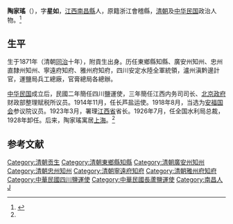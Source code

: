 {{Infobox Officeholder
|姓名=陶家瑤
|圖像=File:陶家瑤.jpg
|圖像大小=200px
|圖像說明=  
|字    = 
|號    = 
|別名    = 
|出生日期 = 
|出生地點 = 
|逝世日期 = 
|逝世地點 = 
|死因    = 
|墓地    = 
|籍貫    = 
|政黨    = 
|parents  = 
|配偶   =
|伴侶    = 
|relatives  =  
|children  =  
|著作    = 
|past    = 
}}
'''陶家瑤'''（{{bd|1871年||20世纪|?|}}），字'''星如'''，[[江西|江西]][[南昌縣|南昌縣]]人，原籍浙江會稽縣，[[清朝|清朝]]及[[中华民国|中华民国]]政治人物。<ref name=nmg>{{Cite web |url=http://www.nrnet.cn/imrnet/literature/PersonageInfoDetails.aspx?pid=MR000000000000001515 |title=陶家瑶，内蒙古文献网，于2013-05-30查阅 |access-date=2013-05-30 |archive-date=2016-09-23 |archive-url=https://web.archive.org/web/20160923161721/http://www.nrnet.cn/imrnet/literature/PersonageInfoDetails.aspx?pid=MR000000000000001515 |dead-url=no }}</ref>

==生平==
生于1871年（清朝[[同治|同治]]十年），附貢生出身。历任東鄉縣知縣、廣安州知州、忠州直隸州知州、寧遠府知府、雅州府知府，四川安定水陸全軍統領，瀘州滇黔邊計官，運鹽局兵工總廠，官膏總局各總辦。

[[中华民国|中华民国]]成立后，民國二年簡任四川鹽運使，三年簡任江西内务司司长、[[北洋政府|北京政府]]财政部整理赋税所议员。1914年11月，任长芦盐运使。1918年8月，当选为[[安福国会|安福国会]]参议院议员。1923年3月，署理[[江西省|江西省]]省长。1926年7月，任全国水利局总裁，1928年卸任。后来，陶家瑤寓居[[上海|上海]]。<ref name=nmg/>

==参考文献==
{{reflist}}
{{江西行政长官|北省}}
{{中華民國第二屆國會參議院議員}}
[[Category:清朝贡生|Category:清朝贡生]]
[[Category:清朝東鄉縣知縣|Category:清朝東鄉縣知縣]]
[[Category:清朝廣安州知州|Category:清朝廣安州知州]]
[[Category:清朝忠州知州|Category:清朝忠州知州]]
[[Category:清朝寧遠府知府|Category:清朝寧遠府知府]]
[[Category:清朝雅州府知府|Category:清朝雅州府知府]]
[[Category:中華民國四川鹽運使|Category:中華民國四川鹽運使]]
[[Category:中華民國長蘆鹽運使|Category:中華民國長蘆鹽運使]]
[[Category:南昌人|Category:南昌人]]
[[Category:陶姓|J]]
